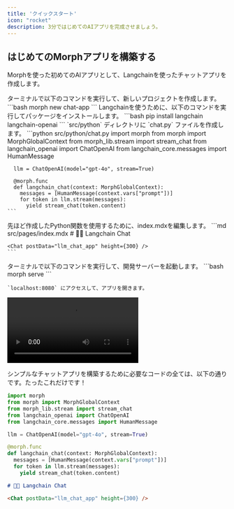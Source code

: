 ```yaml
---
title: 'クイックスタート'
icon: "rocket"
description: 3分ではじめてのAIアプリを完成させましょう。
---
```


## はじめてのMorphアプリを構築する

Morphを使った初めてのAIアプリとして、Langchainを使ったチャットアプリを作成します。

<Steps>
  <Step title="プロジェクトの初期化">
    ターミナルで以下のコマンドを実行して、新しいプロジェクトを作成します。
    ```bash
    morph new chat-app
    ```
  </Step>
  <Step title="パッケージをインストールする">
    Langchainを使うために、以下のコマンドを実行してパッケージをインストールします。
    ```bash
    pip install langchain langchain-openai
    ```
  </Step>
  <Step title="chat.pyを作成する">
    `src/python` ディレクトリに `chat.py` ファイルを作成します。
    ```python src/python/chat.py
      import morph
      from morph import MorphGlobalContext
      from morph_lib.stream import stream_chat
      from langchain_openai import ChatOpenAI
      from langchain_core.messages import HumanMessage

      llm = ChatOpenAI(model="gpt-4o", stream=True)

      @morph.func
      def langchain_chat(context: MorphGlobalContext):
        messages = [HumanMessage(context.vars["prompt"])]
        for token in llm.stream(messages):
          yield stream_chat(token.content)
    ```
  </Step>
  <Step title="index.mdxを編集する">
    先ほど作成したPython関数を使用するために、index.mdxを編集します。
    ```md src/pages/index.mdx
    # 🦜🔗 Langchain Chat

    <Chat postData="llm_chat_app" height={300} />
    ```
  </Step>
  <Step title="ローカルサーバーを起動する">
    ターミナルで以下のコマンドを実行して、開発サーバーを起動します。
    ```bash
    morph serve
    ```

    `localhost:8080` にアクセスして、アプリを開きます。
  </Step>
</Steps>

<Frame>
  <video
    controls
    className="w-full aspect-video"
    src="//videos.ctfassets.net/9ncizv60xc5y/2iLVmcZEi4k42qycBRtKKi/1b8ec7ab402f0aaaaf6c07ab2cd37967/Tutorial_AI_App.mp4"
  ></video>
</Frame>


シンプルなチャットアプリを構築するために必要なコードの全ては、以下の通りです。たったこれだけです！


<CodeGroup>

```python src/python/chat.py
import morph
from morph import MorphGlobalContext
from morph_lib.stream import stream_chat
from langchain_openai import ChatOpenAI
from langchain_core.messages import HumanMessage

llm = ChatOpenAI(model="gpt-4o", stream=True)

@morph.func
def langchain_chat(context: MorphGlobalContext):
  messages = [HumanMessage(context.vars["prompt"])]
  for token in llm.stream(messages):
    yield stream_chat(token.content)
```

```md src/pages/index.mdx
# 🦜🔗 Langchain Chat

<Chat postData="llm_chat_app" height={300} />
```


</CodeGroup>

